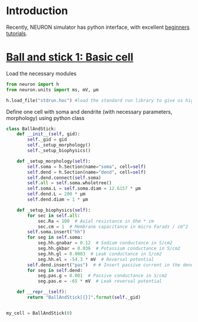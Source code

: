 # Introduction

Recently, NEURON simulator has python interface, with excellent [beginners tutorials](https://nrn.readthedocs.io/en/8.2.6/tutorials/index.html).

# [**Ball and stick 1: Basic cell**](https://nrn.readthedocs.io/en/8.2.6/tutorials/ball-and-stick-1.html)

Load the necessary modules

```python

from neuron import h
from neuron.units import ms, mV, µm 

h.load_file("stdrun.hoc") #load the standard run library to give us high-level simulation control functions (e.g. running a simulation for a given period of time):
```

Define one cell with soma and dendrite (with necessary parameters, morphology) using python class

```python

class BallAndStick:
    def __init__(self, gid):
        self._gid = gid
        self._setup_morphology()
        self._setup_biophysics()

    def _setup_morphology(self):
        self.soma = h.Section(name="soma", cell=self)
        self.dend = h.Section(name="dend", cell=self)
        self.dend.connect(self.soma)
        self.all = self.soma.wholetree()
        self.soma.L = self.soma.diam = 12.6157 * µm
        self.dend.L = 200 * µm
        self.dend.diam = 1 * µm

    def _setup_biophysics(self):
        for sec in self.all:
            sec.Ra = 100  # Axial resistance in Ohm * cm
            sec.cm = 1  # Membrane capacitance in micro Farads / cm^2
        self.soma.insert("hh")
        for seg in self.soma:
            seg.hh.gnabar = 0.12  # Sodium conductance in S/cm2
            seg.hh.gkbar = 0.036  # Potassium conductance in S/cm2
            seg.hh.gl = 0.0003  # Leak conductance in S/cm2
            seg.hh.el = -54.3 * mV  # Reversal potential 
        self.dend.insert("pas")  # # Insert passive current in the dendrite  
        for seg in self.dend:   
            seg.pas.g = 0.001  # Passive conductance in S/cm2        
            seg.pas.e = -65 * mV  # Leak reversal potential             

    def __repr__(self):
        return "BallAndStick[{}]".format(self._gid)


my_cell = BallAndStick(0)

 
```
